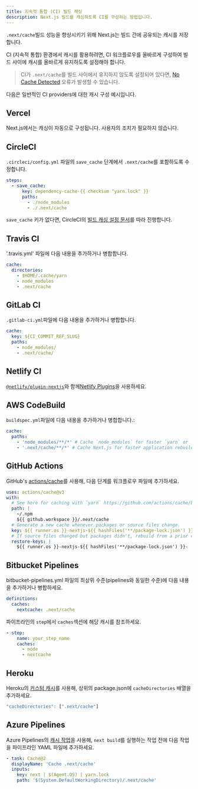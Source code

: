 ```yaml
---
title: 지속적 통합 (CI) 빌드 캐싱
description: Next.js 빌드를 캐싱하도록 CI를 구성하는 방법입니다.
---
```


`.next/cache`빌드 성능을 향상시키기 위해 Next.js는 빌드 간에 공유되는 캐시를 저장합니다.

CI (지속적 통합) 환경에서 캐시를 활용하려면, CI 워크플로우를 올바르게 구성하여 빌드 사이에 캐시를 올바르게 유지하도록 설정해야 합니다.

> CI가 `.next/cache`를 빌드 사이에서 유지하지 않도록 설정되어 있다면, [No Cache Detected](/docs/messages/no-cache) 오류가 발생할 수 있습니다.

다음은 일반적인 CI providers에 대한 캐시 구성 예시입니다.

## Vercel

Next.js에서는 캐싱이 자동으로 구성됩니다. 사용자의 조치가 필요하지 않습니다.

## CircleCI

`.circleci/config.yml` 파일의 `save_cache` 단계에서 `.next/cache`를 포함하도록 수정합니다.

```yaml
steps:
  - save_cache:
      key: dependency-cache-{{ checksum "yarn.lock" }}
      paths:
        - ./node_modules
        - ./.next/cache
```

`save_cache` 키가 없다면, CircleCI의 [빌드 캐싱 설정 문서](https://circleci.com/docs/2.0/caching/)를 따라 진행합니다.

## Travis CI

'.travis.yml' 파일에 다음 내용을 추가하거나 병합합니다.

```yaml
cache:
  directories:
    - $HOME/.cache/yarn
    - node_modules
    - .next/cache
```

## GitLab CI

`.gitlab-ci.yml`파일에 다음 내용을 추가하거나 병합합니다.

```yaml
cache:
  key: ${CI_COMMIT_REF_SLUG}
  paths:
    - node_modules/
    - .next/cache/
```

## Netlify CI

[`@netlify/plugin-nextjs`](https://www.npmjs.com/package/@netlify/plugin-nextjs)와 함께[Netlify Plugins](https://www.netlify.com/products/build/plugins/)을 사용하세요.

## AWS CodeBuild

`buildspec.yml`파일에 다음 내용을 추가하거나 병합합니다.:

```yaml
cache:
  paths:
    - 'node_modules/**/*' # Cache `node_modules` for faster `yarn` or `npm i`
    - '.next/cache/**/*' # Cache Next.js for faster application rebuilds
```

## GitHub Actions

GitHub's [actions/cache](https://github.com/actions/cache)를 사용해, 다음 단계를 워크플로우 파일에 추가하세요.

```yaml
uses: actions/cache@v3
with:
  # See here for caching with `yarn` https://github.com/actions/cache/blob/main/examples#node---yarn or you can leverage caching with actions/setup-node https://github.com/actions/setup-node
  path: |
    ~/.npm
    ${{ github.workspace }}/.next/cache
  # Generate a new cache whenever packages or source files change.
  key: ${{ runner.os }}-nextjs-${{ hashFiles('**/package-lock.json') }}-${{ hashFiles('**.[jt]s', '**.[jt]sx') }}
  # If source files changed but packages didn't, rebuild from a prior cache.
  restore-keys: |
    ${{ runner.os }}-nextjs-${{ hashFiles('**/package-lock.json') }}-
```

## Bitbucket Pipelines

bitbucket-pipelines.yml 파일의 최상위 수준(pipelines와 동일한 수준)에 다음 내용을 추가하거나 병합하세요.

```yaml
definitions:
  caches:
    nextcache: .next/cache
```

파이프라인의 `step`에서 `caches`섹션에 해당 캐시를 참조하세요.

```yaml
- step:
    name: your_step_name
    caches:
      - node
      - nextcache
```

## Heroku

Heroku의 [커스텀 캐시](https://devcenter.heroku.com/articles/nodejs-support#custom-caching)를 사용해, 상위의 package.json에 `cacheDirectories` 배열을 추가하세요.

```javascript
"cacheDirectories": [".next/cache"]
```

## Azure Pipelines

Azure Pipelines의 [캐시 작업](https://docs.microsoft.com/en-us/azure/devops/pipelines/tasks/utility/cache)을 사용해, `next build`를 실행하는 작업 전에 다음 작업을 파이프라인 YAML 파일에 추가하세요.

```yaml
- task: Cache@2
  displayName: 'Cache .next/cache'
  inputs:
    key: next | $(Agent.OS) | yarn.lock
    path: '$(System.DefaultWorkingDirectory)/.next/cache'
```
